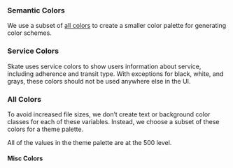 
<Meta title="Colors" />

### Semantic Colors
We use a subset of [all colors](#all-colors) to create a smaller color palette
for generating color schemes.

<ColorPalette>
  <ColorItem
    title="Theme Colors"
    colors={themeColors}
  />
</ColorPalette>

### Service Colors
Skate uses service colors to show users information about service, including
adherence and transit type. With exceptions for black, white, and grays,
these colors should not be used anywhere else in the UI.

<ColorPalette>
  <ColorItem
    title="Service Colors"
    colors={serviceColors}
  />
  <ColorItem
    title="MBTA Colors"
    colors={mbtaColors}
  />
</ColorPalette>

### All Colors
To avoid increased file sizes, we don’t create
text or background color classes for each of these variables.
Instead, we choose a subset of these colors for a theme palette.

All of the values in the theme palette are at the 500 level.

<ColorPalette>
  <ColorItem
    title='Eggplant'
    colors={allColors.eggplant}
  />
  <ColorItem
    title='Kiwi'
    colors={allColors.kiwi}
  />
  <ColorItem
    title='Strawberry'
    colors={allColors.strawberry}
  />
  <ColorItem
    title='Lemon'
    colors={allColors.lemon}
  />
  <ColorItem
    title='Gray'
    colors={allColors.gray}
  />

  #### Misc Colors
  <ColorItem
    title='System'
    colors={allColors.systemState}
  />
</ColorPalette>
